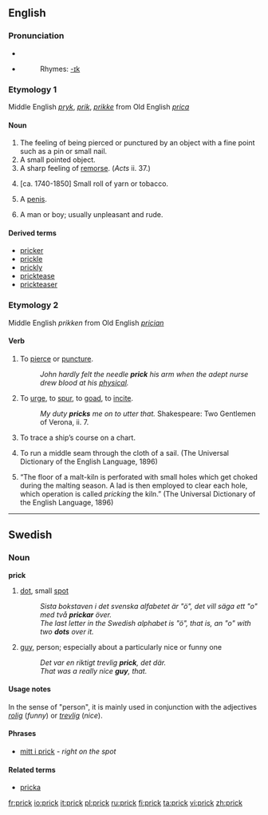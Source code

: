 ==English==

===Pronunciation===
* {{IPA|/prɪk/}}
* {{SAMPA|/prIk/}}
*:Rhymes: [[Rhymes:English:-ɪk|-ɪk]]

===Etymology 1===
Middle English ''[[pryk]]'', ''[[prik]]'', ''[[prikke]]'' from Old English ''[[prica]]''

====Noun====
{{en-noun}}

# The feeling of being pierced or punctured by an object with a fine point such as a pin or small nail.
# A small pointed object.
# A sharp feeling of [[remorse]]. (''Acts'' ii. 37.)
# {{nautical|obsolete}} [ca. 1740-1850] Small roll of yarn or tobacco.
# {{slang|vulgar|especially|_|US}} A [[penis]].
# {{US|UK|slang|pejorative}} A man or boy; usually unpleasant and rude.

====Derived terms====
*[[pricker]]
*[[prickle]]
*[[prickly]]
*[[pricktease]]
*[[prickteaser]]

===Etymology 2===
Middle English ''prikken'' from Old English ''[[prician]]''

====Verb====
{{en-verb}}  {{transitive}}

# To [[pierce]] or [[puncture]].
#: ''John hardly felt the needle '''prick''' his arm when the adept nurse drew blood at his [[physical]].''
# {{figurative}} To [[urge]], to [[spur]], to [[goad]], to [[incite]].
#: ''My duty '''pricks''' me on to utter that.'' Shakespeare: Two Gentlemen of Verona, ii. 7.
# {{nautical|obsolete}} To trace a ship’s course on a chart.
# {{nautical|obsolete}} To run a middle seam through the cloth of a sail. (The Universal Dictionary of the English Language, 1896)
# {{rfv-sense}} {{context|zymurgy}} “The floor of a malt-kiln is perforated with small holes which get choked during the malting season. A lad is then employed to clear each hole, which operation is called ''pricking'' the kiln.” (The Universal Dictionary of the English Language, 1896)

----
==Swedish==
===Noun===
'''prick''' {{c}}

#[[dot]], small [[spot]]
#:''Sista bokstaven i det svenska alfabetet är "ö", det vill säga ett "o" med två '''prickar''' över.''
#:''The last letter in the Swedish alphabet is "ö", that is, an "o" with two '''dots''' over it.''
#[[guy]], person; especially about a particularly nice or funny one
#:''Det var en riktigt trevlig '''prick''', det där.''
#:''That was a really nice '''guy''', that.''

====Usage notes====
In the sense of "person", it is mainly used in conjunction with the adjectives ''[[rolig]]'' (''funny'') or ''[[trevlig]]'' (''nice'').

====Phrases====
*[[mitt i prick]] - ''right on the spot''

====Related terms====
*[[pricka]]


[[fr:prick]]
[[io:prick]]
[[it:prick]]
[[pl:prick]]
[[ru:prick]]
[[fi:prick]]
[[ta:prick]]
[[vi:prick]]
[[zh:prick]]